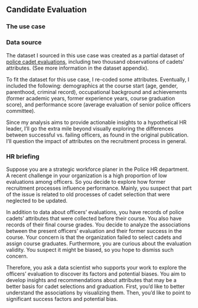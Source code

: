 ## Candidate Evaluation


### The use case 


### Data source

The dataset I sourced in this use case was created as a partial dataset of [police cadet evaluations](https://blog-about-people-analytics.netlify.app/posts/2022-10-24-police-cadet-evaluation-dataset/), including two thousand observations of cadets' attributes. (See more information in the dataset appendix). 

To fit the dataset for this use case, I re-coded some attributes. Eventually, I included the following: demographics at the course start (age, gender, parenthood, criminal record), occupational background and achievements (former academic years, former experience years, course graduation score), and performance score (average evaluation of senior police officers committee).

Since my analysis aims to provide actionable insights to a hypothetical HR leader, I'll go the extra mile beyond visually exploring the differences between successful vs. failing officers, as found in the original publication. I'll question the impact of attributes on the recruitment process in general. 



### HR briefing

Suppose you are a strategic workforce planer in the Police HR department. A recent challenge in your organization is a high proportion of low evaluations among officers. So you decide to explore how former recruitment processes influence performance. Mainly, you suspect that part of the issue is related to old processes of cadet selection that were neglected to be updated. 

In addition to data about officers' evaluations, you have records of police cadets' attributes that were collected before their course. You also have records of their final course grades. You decide to analyze the associations between the present officers' evaluation and their former success in the course. Your concern is that the organization failed to select cadets and assign course graduates. Furthermore, you are curious about the evaluation validity. You suspect it might be biased, so you hope to dismiss such concern. 

Therefore, you ask a data scientist who supports your work to explore the officers' evaluation to discover its factors and potential biases. You aim to develop insights and recommendations about attributes that may be a better basis for cadet selections and graduation. First, you'd like to better understand the associations by visualizing them. Then, you'd like to point to significant success factors and potential bias. 
